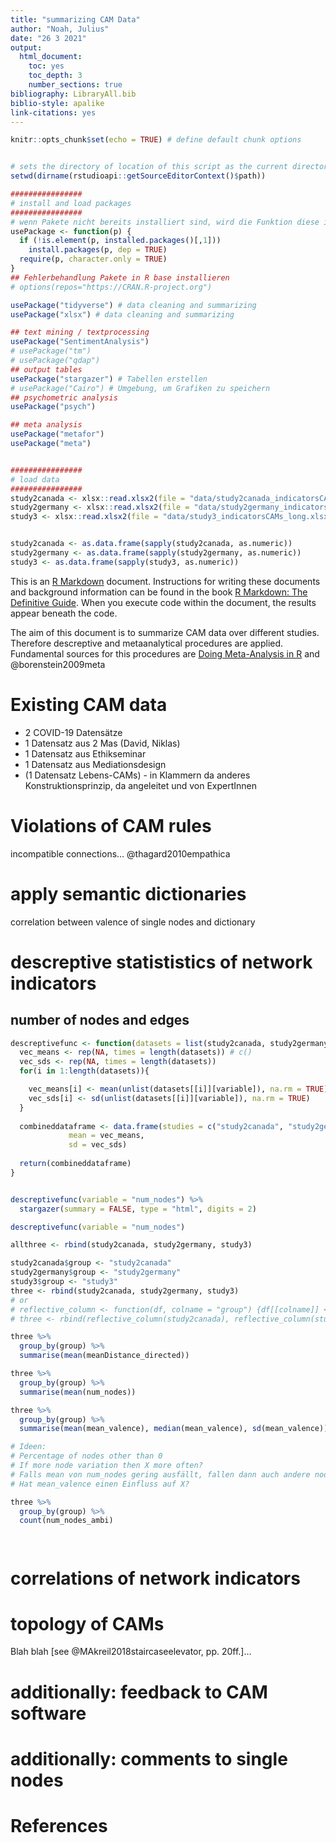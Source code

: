 ---
title: "summarizing CAM Data"
author: "Noah, Julius"
date: "26 3 2021"
output: 
  html_document:
    toc: yes
    toc_depth: 3
    number_sections: true
bibliography: LibraryAll.bib
biblio-style: apalike
link-citations: yes
---

```{r setup, include=FALSE}
knitr::opts_chunk$set(echo = TRUE) # define default chunk options


# sets the directory of location of this script as the current directory
setwd(dirname(rstudioapi::getSourceEditorContext()$path)) 

################
# install and load packages
################
# wenn Pakete nicht bereits installiert sind, wird die Funktion diese installieren und aktivieren
usePackage <- function(p) {
  if (!is.element(p, installed.packages()[,1]))
    install.packages(p, dep = TRUE)
  require(p, character.only = TRUE)
}
## Fehlerbehandlung Pakete in R base installieren
# options(repos="https://CRAN.R-project.org")

usePackage("tidyverse") # data cleaning and summarizing
usePackage("xlsx") # data cleaning and summarizing

## text mining / textprocessing
usePackage("SentimentAnalysis")
# usePackage("tm")
# usePackage("qdap")
## output tables
usePackage("stargazer") # Tabellen erstellen
# usePackage("Cairo") # Umgebung, um Grafiken zu speichern
## psychometric analysis
usePackage("psych") 

## meta analysis
usePackage("metafor")
usePackage("meta")


################
# load data
################
study2canada <- xlsx::read.xlsx2(file = "data/study2canada_indicatorsCAMs_long.xlsx", sheetIndex = 1)
study2germany <- xlsx::read.xlsx2(file = "data/study2germany_indicatorsCAMs_long.xlsx", sheetIndex = 1)
study3 <- xlsx::read.xlsx2(file = "data/study3_indicatorsCAMs_long.xlsx", sheetIndex = 1)


study2canada <- as.data.frame(sapply(study2canada, as.numeric))
study2germany <- as.data.frame(sapply(study2germany, as.numeric))
study3 <- as.data.frame(sapply(study3, as.numeric))
```

This is an [R Markdown](http://rmarkdown.rstudio.com) document. Instructions for writing these documents and background information can be found in the book [R Markdown: The Definitive Guide](https://bookdown.org/yihui/rmarkdown/). When you execute code within the document, the results appear beneath the code. 

The aim of this document is to summarize CAM data over different studies. Therefore descreptive and metaanalytical procedures are applied. Fundamental sources for this procedures are [Doing Meta-Analysis in R](https://bookdown.org/MathiasHarrer/Doing_Meta_Analysis_in_R/) and @borenstein2009meta

# Existing CAM data

* 2 COVID-19 Datensätze
* 1 Datensatz aus 2 Mas (David, Niklas)
* 1 Datensatz aus Ethikseminar
* 1 Datensatz aus Mediationsdesign
* (1 Datensatz Lebens-CAMs) - in Klammern da anderes Konstruktionsprinzip, da angeleitet und von ExpertInnen

# Violations of CAM rules
incompatible connections... @thagard2010empathica



# apply semantic dictionaries
correlation between valence of single nodes and dictionary


# descreptive statististics of network indicators

## number of nodes and edges
```{r nodes1, results='asis'}

descreptivefunc <- function(datasets = list(study2canada, study2germany, study3), variable = NULL){
  vec_means <- rep(NA, times = length(datasets)) # c()
  vec_sds <- rep(NA, times = length(datasets))
  for(i in 1:length(datasets)){

    vec_means[i] <- mean(unlist(datasets[[i]][variable]), na.rm = TRUE)
    vec_sds[i] <- sd(unlist(datasets[[i]][variable]), na.rm = TRUE)
  }
  
  combineddataframe <- data.frame(studies = c("study2canada", "study2germany", "study3"),
             mean = vec_means,
             sd = vec_sds)
  
  return(combineddataframe)
}


descreptivefunc(variable = "num_nodes") %>% 
  stargazer(summary = FALSE, type = "html", digits = 2)

```


```{r nodes2, results='markup'}
descreptivefunc(variable = "num_nodes")
```

```{r nodes3, results='test'}
allthree <- rbind(study2canada, study2germany, study3)

study2canada$group <- "study2canada"
study2germany$group <- "study2germany"
study3$group <- "study3"
three <- rbind(study2canada, study2germany, study3)
# or
# reflective_column <- function(df, colname = "group") {df[[colname]] <- deparse(substitute(df)); df}
# three <- rbind(reflective_column(study2canada), reflective_column(study2germany), reflective_column(study3))

three %>%
  group_by(group) %>% 
  summarise(mean(meanDistance_directed))

three %>% 
  group_by(group) %>% 
  summarise(mean(num_nodes))

three %>% 
  group_by(group) %>% 
  summarise(mean(mean_valence), median(mean_valence), sd(mean_valence))

# Ideen:
# Percentage of nodes other than 0
# If more node variation then X more often?
# Falls mean von num_nodes gering ausfällt, fallen dann auch andere nodes geringer aus?
# Hat mean_valence einen Einfluss auf X?

three %>%
  group_by(group) %>%
  count(num_nodes_ambi)




```


# correlations of network indicators


# topology of CAMs
Blah blah [see @MAkreil2018staircaseelevator, pp. 20ff.]...


# additionally: feedback to CAM software


# additionally: comments to single nodes

# References
